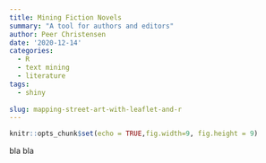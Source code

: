 ```yaml
---
title: Mining Fiction Novels
summary: "A tool for authors and editors"
author: Peer Christensen
date: '2020-12-14'
categories:
  - R
  - text mining
  - literature
tags:
  - shiny
  
slug: mapping-street-art-with-leaflet-and-r
---
```


```r
knitr::opts_chunk$set(echo = TRUE,fig.width=9, fig.height = 9)
```

bla bla